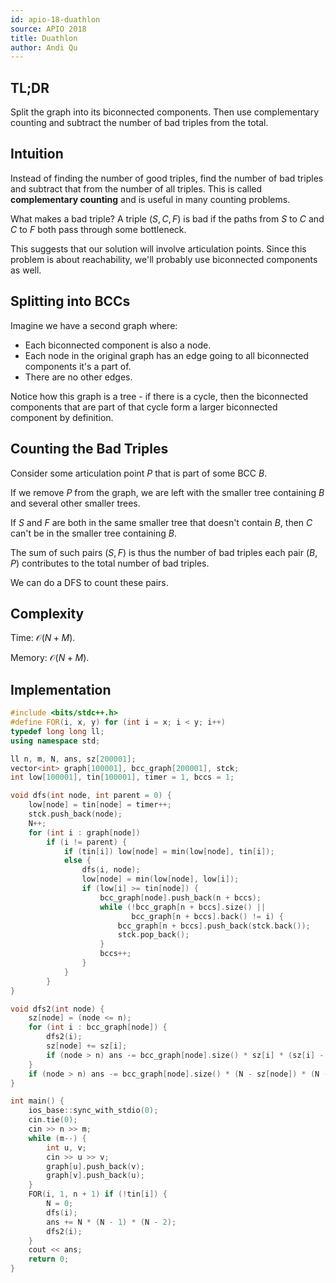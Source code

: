 ```yaml
---
id: apio-18-duathlon
source: APIO 2018
title: Duathlon
author: Andi Qu
---
```


## TL;DR

Split the graph into its biconnected components. Then use complementary counting
and subtract the number of bad triples from the total.

## Intuition

Instead of finding the number of good triples, find the number of bad triples
and subtract that from the number of all triples. This is called **complementary
counting** and is useful in many counting problems.

What makes a bad triple? A triple $(S, C, F)$ is bad if the paths from $S$ to
$C$ and $C$ to $F$ both pass through some bottleneck.

This suggests that our solution will involve articulation points. Since this
problem is about reachability, we'll probably use biconnected components as
well.

## Splitting into BCCs

Imagine we have a second graph where:

- Each biconnected component is also a node.
- Each node in the original graph has an edge going to all biconnected
  components it's a part of.
- There are no other edges.

Notice how this graph is a tree - if there is a cycle, then the biconnected
components that are part of that cycle form a larger biconnected component by
definition.

## Counting the Bad Triples

Consider some articulation point $P$ that is part of some BCC $B$.

If we remove $P$ from the graph, we are left with the smaller tree containing
$B$ and several other smaller trees.

If $S$ and $F$ are both in the same smaller tree that doesn't contain $B$, then
$C$ can't be in the smaller tree containing $B$.

The sum of such pairs $(S, F)$ is thus the number of bad triples each pair
$(B, P)$ contributes to the total number of bad triples.

We can do a DFS to count these pairs.

## Complexity

Time: $\mathcal{O}(N + M)$.

Memory: $\mathcal{O}(N + M)$.

## Implementation

```cpp
#include <bits/stdc++.h>
#define FOR(i, x, y) for (int i = x; i < y; i++)
typedef long long ll;
using namespace std;

ll n, m, N, ans, sz[200001];
vector<int> graph[100001], bcc_graph[200001], stck;
int low[100001], tin[100001], timer = 1, bccs = 1;

void dfs(int node, int parent = 0) {
	low[node] = tin[node] = timer++;
	stck.push_back(node);
	N++;
	for (int i : graph[node])
		if (i != parent) {
			if (tin[i]) low[node] = min(low[node], tin[i]);
			else {
				dfs(i, node);
				low[node] = min(low[node], low[i]);
				if (low[i] >= tin[node]) {
					bcc_graph[node].push_back(n + bccs);
					while (!bcc_graph[n + bccs].size() ||
					       bcc_graph[n + bccs].back() != i) {
						bcc_graph[n + bccs].push_back(stck.back());
						stck.pop_back();
					}
					bccs++;
				}
			}
		}
}

void dfs2(int node) {
	sz[node] = (node <= n);
	for (int i : bcc_graph[node]) {
		dfs2(i);
		sz[node] += sz[i];
		if (node > n) ans -= bcc_graph[node].size() * sz[i] * (sz[i] - 1);
	}
	if (node > n) ans -= bcc_graph[node].size() * (N - sz[node]) * (N - sz[node] - 1);
}

int main() {
	ios_base::sync_with_stdio(0);
	cin.tie(0);
	cin >> n >> m;
	while (m--) {
		int u, v;
		cin >> u >> v;
		graph[u].push_back(v);
		graph[v].push_back(u);
	}
	FOR(i, 1, n + 1) if (!tin[i]) {
		N = 0;
		dfs(i);
		ans += N * (N - 1) * (N - 2);
		dfs2(i);
	}
	cout << ans;
	return 0;
}
```

